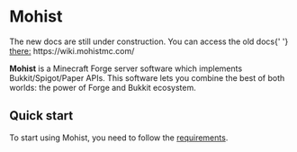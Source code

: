 
# Mohist

<Callout type="warning">
    The new docs are still under construction. You can access the old docs{' '}
    <a href={`https://wiki.mohistmc.com/`}>there:</a> https://wiki.mohistmc.com/
</Callout>

**Mohist** is a Minecraft Forge server software which implements Bukkit/Spigot/Paper APIs. This software lets you combine
the best of both worlds: the power of Forge and Bukkit ecosystem.

## Quick start

To start using Mohist, you need to follow the [requirements](/mohist/docs/requirements).
